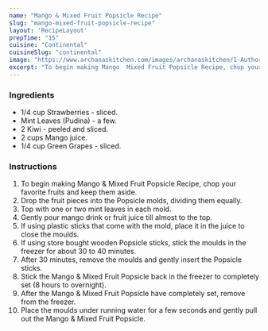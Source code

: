 ---
name: "Mango & Mixed Fruit Popsicle Recipe"
slug: "mango-mixed-fruit-popsicle-recipe"
layout: 'RecipeLayout'
prepTime: "15"
cuisine: "Continental"
cuisineSlug: "continental"
image: "https://www.archanaskitchen.com/images/archanaskitchen/1-Author/Curryandvanilla/Mango_Flavored_Mixed_Fruit_Popsicles.jpg"
excerpt: "To begin making Mango  Mixed Fruit Popsicle Recipe, chop your favorite fruits and keep them aside"
---

### Ingredients

- 1/4 cup Strawberries - sliced.
- Mint Leaves (Pudina) - a few.
- 2 Kiwi - peeled and sliced.
- 2 cups Mango juice.
- 1/4 cup Green Grapes - sliced.

### Instructions

1. To begin making Mango & Mixed Fruit Popsicle Recipe, chop your favorite fruits and keep them aside.
1. Drop the fruit pieces into the Popsicle molds, dividing them equally.
1. Top with one or two mint leaves in each mold.
1. Gently pour mango drink or fruit juice till almost to the top.
1. If using plastic sticks that come with the mold, place it in the juice to close the moulds.
1. If using store bought wooden Popsicle sticks, stick the moulds in the freezer for about 30 to 40 minutes.
1. After 30 minutes, remove the moulds and gently insert the Popsicle sticks.
1. Stick the Mango & Mixed Fruit Popsicle  back in the freezer to completely set (8 hours to overnight).
1. After the Mango & Mixed Fruit Popsicle have completely set, remove from the freezer.
1. Place the moulds under running water for a few seconds and gently pull out the Mango & Mixed Fruit Popsicle.

